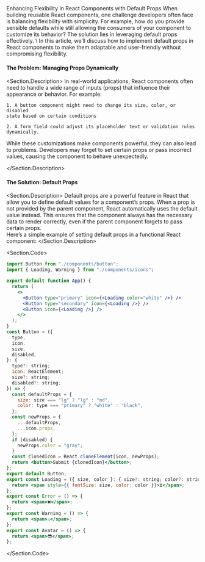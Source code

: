 
<Section>
  <Section.Back />
  <Section.Header>
    <Section.Title>
      Enhancing Flexibility in React Components with Default Props
    </Section.Title>
    <Section.Description>
      When building reusable React components, one challenge developers
      often face is balancing flexibility with simplicity. For example, how
      do you provide sensible defaults while still allowing the consumers of
      your component to customize its behavior? The solution lies in
      leveraging default props effectively.
      \
      In this article, we’ll discuss how to implement default props in React
      components to make them adaptable and user-friendly without
      compromising flexibility.
    </Section.Description>
  </Section.Header>

#### The Problem: Managing Props Dynamically

 <Section.Description>
In real-world applications, React components often need to handle a wide range
of inputs (props) that influence their appearance or behavior. For example:

    1. A button component might need to change its size, color, or disabled
    state based on certain conditions

    2. A form field could adjust its placeholder text or validation rules
    dynamically.

While these customizations make components powerful, they can also lead to problems.
Developers may forget to set certain props or pass incorrect values, causing the
component to behave unexpectedly.

</Section.Description>

#### The Solution: Default Props

<Section.Description>
  Default props are a powerful feature in React that allow you to define default
  values for a component’s props. When a prop is not provided by the parent
  component, React automatically uses the default value instead. This ensures
  that the component always has the necessary data to render correctly, even if
  the parent component forgets to pass certain props.
  <br />
  Here’s a simple example of setting default props in a functional React
  component:
</Section.Description>

<Section.Code>

```jsx
import Button from "./components/button";
import { Loading, Warning } from "./components/icons";

export default function App() {
  return (
    <>
      <Button type="primary" icon={<Loading color="white" />} />
      <Button type="secondary" icon={<Loading />} />
      <Button icon={<Loading />} />
    </>
  );
}
const Button = ({
  type,
  icon,
  size,
  disabled,
}: {
  type?: string;
  icon: ReactElement;
  size?: string;
  disabled?: string;
}) => {
  const defaultProps = {
    size: size === "lg" ? "lg" : "md",
    color: type === "primary" ? "white" : "black",
  };
  const newProps = {
    ...defaultProps,
    ...icon.props,
  };
  if (disabled) {
    newProps.color = "gray";
  }
  const clonedIcon = React.cloneElement(icon, newProps);
  return <button>Submit {clonedIcon}</button>;
};
export default Button;
export const Loading = ({ size, color }: { size?: string; color?: string }) => {
  return <span style={{ fontSize: size, color: color }}>⏳</span>;
};
export const Error = () => {
  return <span>❌</span>;
};
export const Warning = () => {
  return <span>⚠️</span>;
};
export const Avatar = () => {
  return <span>😎</span>;
};
```

</Section.Code>
</Section>
